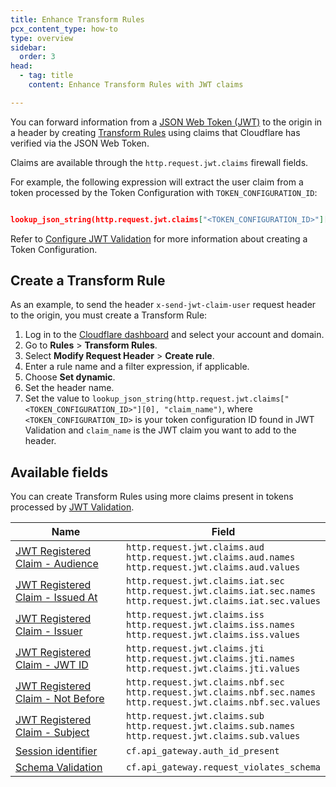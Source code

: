 ```yaml
---
title: Enhance Transform Rules
pcx_content_type: how-to
type: overview
sidebar:
  order: 3
head:
  - tag: title
    content: Enhance Transform Rules with JWT claims

---
```


You can forward information from a [JSON Web Token (JWT)](/api-shield/security/jwt-validation/) to the origin in a header by creating [Transform Rules](/rules/transform/) using claims that Cloudflare has verified via the JSON Web Token.

Claims are available through the `http.request.jwt.claims` firewall fields.

For example, the following expression will extract the user claim from a token processed by the Token Configuration with `TOKEN_CONFIGURATION_ID`:

```json

lookup_json_string(http.request.jwt.claims["<TOKEN_CONFIGURATION_ID>"][0], "claim_name")

```

​​Refer to [Configure JWT Validation](/api-shield/security/jwt-validation/configure/) for more information about creating a Token Configuration.

## Create a Transform Rule

As an example, to send the header `x-send-jwt-claim-user` request header to the origin, you must create a Transform Rule:

1. Log in to the [Cloudflare dashboard](https://dash.cloudflare.com/) and select your account and domain.
2. Go to **Rules** > **Transform Rules**.
3. Select **Modify Request Header** > **Create rule**.
4. Enter a rule name and a filter expression, if applicable.
5. Choose **Set dynamic**.
6. Set the header name.
7. Set the value to `lookup_json_string(http.request.jwt.claims["<TOKEN_CONFIGURATION_ID>"][0], "claim_name")`, where `<TOKEN_CONFIGURATION_ID>` is your token configuration ID found in JWT Validation and `claim_name` is the JWT claim you want to add to the header.

## Available fields

You can create Transform Rules using more claims present in tokens processed by [JWT Validation](/api-shield/security/jwt-validation/).

| Name | Field |
| --- | --- |
| [JWT Registered Claim - Audience](https://datatracker.ietf.org/doc/html/rfc7519#section-4.1.3) | `http.request.jwt.claims.aud` <br /> `http.request.jwt.claims.aud.names` <br /> `http.request.jwt.claims.aud.values` |
| [JWT Registered Claim - Issued At](https://datatracker.ietf.org/doc/html/rfc7519#section-4.1.6) | `http.request.jwt.claims.iat.sec` <br /> `http.request.jwt.claims.iat.sec.names` <br /> `http.request.jwt.claims.iat.sec.values`|
| [JWT Registered Claim - Issuer](https://datatracker.ietf.org/doc/html/rfc7519#section-4.1.1) | `http.request.jwt.claims.iss` <br /> `http.request.jwt.claims.iss.names` <br /> `http.request.jwt.claims.iss.values`|
| [JWT Registered Claim - JWT ID](https://datatracker.ietf.org/doc/html/rfc7519#section-4.1.7) | `http.request.jwt.claims.jti` <br /> `http.request.jwt.claims.jti.names` <br /> `http.request.jwt.claims.jti.values`|
| [JWT Registered Claim - Not Before](https://datatracker.ietf.org/doc/html/rfc7519#section-4.1.5) | `http.request.jwt.claims.nbf.sec` <br /> `http.request.jwt.claims.nbf.sec.names` <br /> `http.request.jwt.claims.nbf.sec.values`|
| [JWT Registered Claim - Subject](https://datatracker.ietf.org/doc/html/rfc7519#section-4.1.2) |  `http.request.jwt.claims.sub` <br /> `http.request.jwt.claims.sub.names` <br /> `http.request.jwt.claims.sub.values`|
| [Session identifier](/api-shield/get-started/#session-identifiers) | `cf.api_gateway.auth_id_present`|
| [Schema Validation](/api-shield/security/schema-validation/) | `cf.api_gateway.request_violates_schema`|
